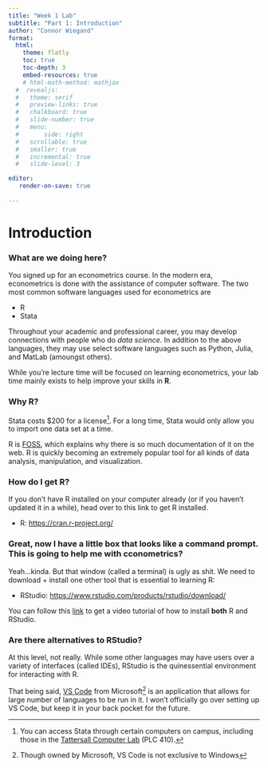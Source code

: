 ```yaml
---
title: "Week 1 Lab"
subtitle: "Part 1: Introduction"
author: "Connor Wiegand"
format:
  html:
    theme: flatly
    toc: true
    toc-depth: 3
    embed-resources: true
    # html-math-method: mathjax
  #  revealjs:
  #   theme: serif
  #   preview-links: true
  #   chalkboard: true
  #   slide-number: true
  #   menu:
  #       side: right
  #   scrollable: true
  #   smaller: true
  #   incremental: true
  #   slide-level: 3

editor:
   render-on-save: true
    
---
```


# Introduction

### What are we doing here?

You signed up for an econometrics course. In the modern era, econometrics is done with the assistance of computer software. The two most common software languages used for econometrics are

- R
- Stata

Throughout your academic and professional career, you may develop connections with people who do _data science_. In addition to the above languages, they may use select software languages such as Python, Julia, and MatLab (amoungst others). 

While you're lecture time will be focused on learning econometrics, your lab time mainly exists to help improve your skills in **R**.

### Why R?
Stata costs $200 for a license^[You can access Stata through certain computers on campus, including those in the [Tattersall Computer Lab]() (PLC 410).]. For a long time, Stata would only allow you to import one data set at a time. 

R is [FOSS](https://itsfoss.com/what-is-foss/), which explains why there is so much documentation of it on the web. R is quickly becoming an extremely popular tool for all kinds of data analysis, manipulation, and visualization. 

### How do I get R?
If you don't have R installed on your computer already (or if you haven't updated it in a while), head over to this link to get R installed. 

- R: [https://cran.r-project.org/](https://cran.r-project.org/)



### Great, now I have a little box that looks like a command prompt. This is going to help me with cconometrics?

Yeah...kinda. But that window (called a terminal) is ugly as shit. We need to download + install one other tool that is essential to learning R:

- RStudio: [https://www.rstudio.com/products/rstudio/download/](https://www.rstudio.com/products/rstudio/download/)

You can follow this [link](https://learnr-examples.shinyapps.io/ex-setup-r/#section-welcome) to get a video tutorial of how to install **both** R and RStudio.

### Are there alternatives to RStudio?
At this level, not really. While some other languages may have users over a variety of interfaces (called IDEs), RStudio is the quinessential environment for interacting with R. 

That being said, [VS Code](https://code.visualstudio.com/) from Microsoft^[Though owned by Microsoft, VS Code is not exclusive to Windows] is an application that allows for large number of languages to be run in it. I won't officially go over setting up VS Code, but keep it in your back pocket for the future. 

<!-- ### By the way, where the hell am I?
You're on **github**. If you are unfamiliar with github, think of it kind of like twitter for software developers^[...and adjacent people who write code, like econometricians].   

::: {.callout-note collapse=T}
# A little more about Github
Sort of like RStudio to R, Github amplifies the user experience and functionality of _Git_. This allows for amazingly tractable _version control_, which is important to developers of all kinds. Basically, it's like a file system with a "view history" feature, and then some.  
:::

You can keep your github use to just accessing the site. If you are interested in learning more about github, or if there is something github-related you are stuck on, please don't hesitate to reach out. -->

